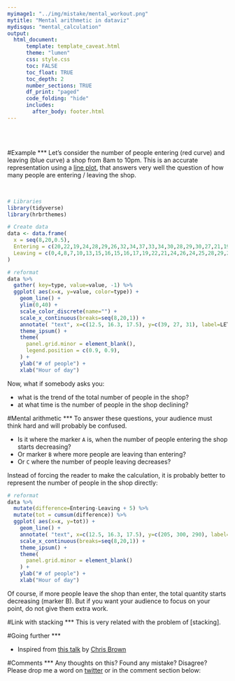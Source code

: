 ```yaml
---
myimage1: "../img/mistake/mental_workout.png"
mytitle: "Mental arithmetic in dataviz"
mydisqus: "mental_calculation"
output:
  html_document:
      template: template_caveat.html
      theme: "lumen"
      css: style.css
      toc: FALSE
      toc_float: TRUE
      toc_depth: 2
      number_sections: TRUE
      df_print: "paged"
      code_folding: "hide"
      includes: 
        after_body: footer.html
---
```


<br><br>
<div class="mycontent">



#Example
***
Let's consider the number of people entering (red curve) and leaving (blue curve) a shop from 8am to 10pm. This is an accurate representation using a [line plot](https://www.data-to-viz.com/graph/line.html), that answers very well the question of how many people are entering / leaving the shop.

<br>

```r
# Libraries
library(tidyverse)
library(hrbrthemes)

# Create data
data <- data.frame(
  x = seq(8,20,0.5),
  Entering = c(20,22,19,24,28,29,26,32,34,37,33,34,30,28,29,30,27,21,19,21,17,13,15,12,9),
  Leaving = c(0,4,8,7,10,13,15,16,15,16,17,19,22,21,24,26,24,25,28,29,28,26,23,20,19)
)

# reformat
data %>%
  gather( key=type, value=value, -1) %>%
  ggplot( aes(x=x, y=value, color=type)) +
    geom_line() +
    ylim(0,40) +
    scale_color_discrete(name="") +
    scale_x_continuous(breaks=seq(8,20,1)) +
    annotate( "text", x=c(12.5, 16.3, 17.5), y=c(39, 27, 31), label=LETTERS[1:3] ) +
    theme_ipsum() +
    theme(
      panel.grid.minor = element_blank(),
      legend.position = c(0.9, 0.9),
    ) +
    ylab("# of people") + 
    xlab("Hour of day")
```


Now, what if somebody asks you:

- what is the trend of the total number of people in the shop?
- at what time is the number of people in the shop declining?




#Mental arithmetic
***
To answer these questions, your audience must think hard and will probably be confused.

- Is it where the marker `A` is, when the number of people entering the shop starts decreasing? 
- Or marker `B` where more people are leaving than entering? 
- Or `C` where the number of people leaving decreases?

Instead of forcing the reader to make the calculation, it is probably better to represent the number of people in the shop directly:

```r

# reformat
data %>%
  mutate(difference=Entering-Leaving + 5) %>%
  mutate(tot = cumsum(difference)) %>%
  ggplot( aes(x=x, y=tot)) +
    geom_line() +
    annotate( "text", x=c(12.5, 16.3, 17.5), y=c(205, 300, 290), label=LETTERS[1:3] ) +
    scale_x_continuous(breaks=seq(8,20,1)) +
    theme_ipsum() +
    theme(
      panel.grid.minor = element_blank()
    ) +
    ylab("# of people") + 
    xlab("Hour of day")
```

Of course, if more people leave the shop than enter, the total quantity starts decreasing (marker B). But if you want your audience to focus on your point, do not give them extra work.



#Link with stacking
***
This is very related with the problem of [stacking].



#Going further
***

- Inspired from [this talk](http://www.seascapemodels.org/rstats/2018/07/04/dataviz2018_notes.html) by [Chris Brown](https://github.com/cbrown5)


#Comments
***
Any thoughts on this? Found any mistake? Disagree? Please drop me a word on [twitter](https://twitter.com/R_Graph_Gallery) or in the comment section below:
<br>




</div>














